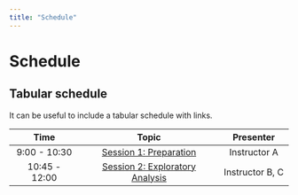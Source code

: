 ```yaml
---
title: "Schedule"
---
```


# Schedule

::: callout-tip
## Tabular schedule

It can be useful to include a tabular schedule with links.
:::

|     Time      |                       Topic                       |    Presenter    |
|:----------------:|:----------------------------------:|:----------------:|
| 9:00 - 10:30  |     [Session 1: Preparation](part_1_prep.qmd)     |  Instructor A   |
| 10:45 - 12:00 | [Session 2: Exploratory Analysis](part_2_eda.qmd) | Instructor B, C |
